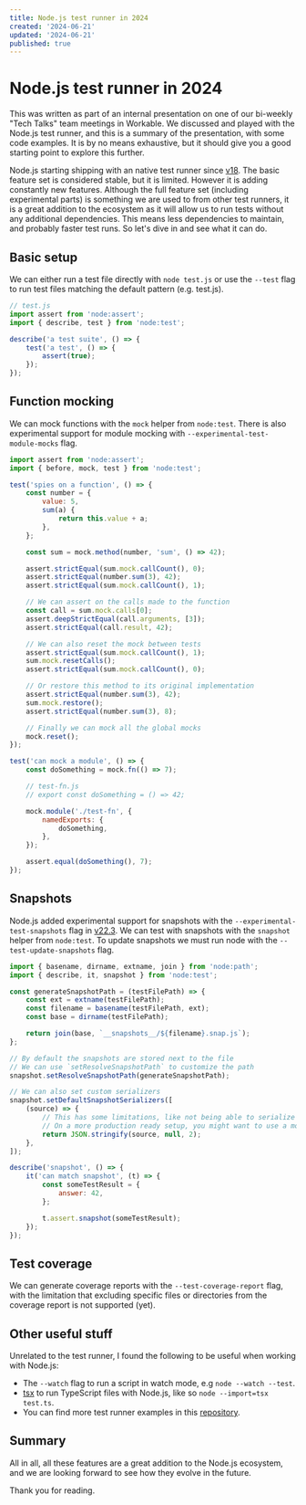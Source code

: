 ```yaml
---
title: Node.js test runner in 2024
created: '2024-06-21'
updated: '2024-06-21'
published: true
---
```


# Node.js test runner in 2024

This was written as part of an internal presentation on one of our bi-weekly "Tech Talks" team meetings in Workable. We discussed and played with the Node.js test runner, and this is a summary of the presentation, with some code examples. It is by no means exhaustive, but it should give you a good starting point to explore this further.

Node.js starting shipping with an native test runner since [v18](https://nodejs.org/docs/latest-v18.x/api/test.html). The basic feature set is considered stable, but it is limited. However it is adding constantly new features. Although the full feature set (including experimental parts) is something we are used to from other test runners, it is a great addition to the ecosystem as it will allow us to run tests without any additional dependencies. This means less dependencies to maintain, and probably faster test runs. So let's dive in and see what it can do.

## Basic setup

We can either run a test file directly with `node test.js` or use the `--test` flag to run test files matching the default pattern (e.g. test.js).

```js
// test.js
import assert from 'node:assert';
import { describe, test } from 'node:test';

describe('a test suite', () => {
    test('a test', () => {
        assert(true);
    });
});
```

## Function mocking

We can mock functions with the `mock` helper from `node:test`. There is also experimental support for module mocking with `--experimental-test-module-mocks` flag.

```js
import assert from 'node:assert';
import { before, mock, test } from 'node:test';

test('spies on a function', () => {
    const number = {
        value: 5,
        sum(a) {
            return this.value + a;
        },
    };

    const sum = mock.method(number, 'sum', () => 42);

    assert.strictEqual(sum.mock.callCount(), 0);
    assert.strictEqual(number.sum(3), 42);
    assert.strictEqual(sum.mock.callCount(), 1);

    // We can assert on the calls made to the function
    const call = sum.mock.calls[0];
    assert.deepStrictEqual(call.arguments, [3]);
    assert.strictEqual(call.result, 42);

    // We can also reset the mock between tests
    assert.strictEqual(sum.mock.callCount(), 1);
    sum.mock.resetCalls();
    assert.strictEqual(sum.mock.callCount(), 0);

    // Or restore this method to its original implementation
    assert.strictEqual(number.sum(3), 42);
    sum.mock.restore();
    assert.strictEqual(number.sum(3), 8);

    // Finally we can mock all the global mocks
    mock.reset();
});

test('can mock a module', () => {
    const doSomething = mock.fn(() => 7);

    // test-fn.js
    // export const doSomething = () => 42;

    mock.module('./test-fn', {
        namedExports: {
            doSomething,
        },
    });

    assert.equal(doSomething(), 7);
});
```

## Snapshots

Node.js added experimental support for snapshots with the `--experimental-test-snapshots` flag in [v22.3](https://nodejs.org/docs/latest-v22.x/api/test.html#snapshot-testing). We can test with snapshots with the `snapshot` helper from `node:test`. To update snapshots we must run node with the `--test-update-snapshots` flag.

```js
import { basename, dirname, extname, join } from 'node:path';
import { describe, it, snapshot } from 'node:test';

const generateSnapshotPath = (testFilePath) => {
    const ext = extname(testFilePath);
    const filename = basename(testFilePath, ext);
    const base = dirname(testFilePath);

    return join(base, `__snapshots__/${filename}.snap.js`);
};

// By default the snapshots are stored next to the file
// We can use `setResolveSnapshotPath` to customize the path
snapshot.setResolveSnapshotPath(generateSnapshotPath);

// We can also set custom serializers
snapshot.setDefaultSnapshotSerializers([
    (source) => {
        // This has some limitations, like not being able to serialize functions
        // On a more production ready setup, you might want to use a more robust serializer
        return JSON.stringify(source, null, 2);
    },
]);

describe('snapshot', () => {
    it('can match snapshot', (t) => {
        const someTestResult = {
            answer: 42,
        };

        t.assert.snapshot(someTestResult);
    });
});
```

## Test coverage

We can generate coverage reports with the `--test-coverage-report` flag, with the limitation that excluding specific files or directories from the coverage report is not supported (yet).

## Other useful stuff

Unrelated to the test runner, I found the following to be useful when working with Node.js:

-   The `--watch` flag to run a script in watch mode, e.g `node --watch --test`.
-   [tsx](https://github.com/privatenumber/tsx) to run TypeScript files with Node.js, like so `node --import=tsx test.ts`.
-   You can find more test runner examples in this [repository](https://github.com/AlexGavalas/test-runners).

## Summary

All in all, all these features are a great addition to the Node.js ecosystem, and we are looking forward to see how they evolve in the future.

Thank you for reading.
